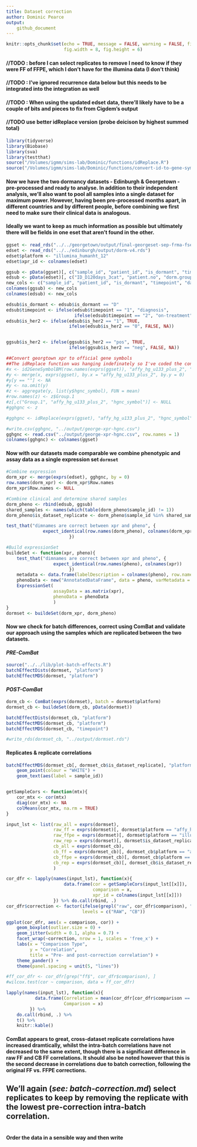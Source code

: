 ```yaml
---
title: Dataset correction
author: Dominic Pearce
output:
    github_document
---
```


```r
knitr::opts_chunk$set(echo = TRUE, message = FALSE, warning = FALSE, fig.align = 'center',
                      fig.width = 8, fig.height = 6)
```

#### //TODO : before I can select replicates to remove I need to know if they were FF of FFPE, which I don't have for the illumina data (I don't think)

#### //TODO : I've ignored recurrence data below but this needs to be integrated into the integration as well

#### //TODO : When using the updated edset data, there'll likely have to be a couple of bits and pieces to fix from Cigdem's output

#### //TODO use better idReplace version (probe deicison by highest summed total)

```r
library(tidyverse)
library(Biobase)
library(sva)
library(testthat)
source("/Volumes/igmm/sims-lab/Dominic/functions/idReplace.R")
source("/Volumes/igmm/sims-lab/Dominic/functions/convert-id-to-gene-symbol-with-biomart.R")
```

#### Now we have the two dormancy datasets - Edinburgh & Georgetown - pre-processed and ready to analyse. In addition to their independent analysis, we'll also want to pool all samples into a single dataset for maximum power. **However**, having been pre-processed months apart, in different countries and by different people, before combining we first need to make sure their clinical data is analogous.

#### Ideally we want to keep as much information as possible but ultimately there will be fields in one eset that aren't found in the other.

```r
ggset <- read_rds("../../georgetown/output/final-georgeset-sep-frma-fselect-loess-clin-cb.Rds")
edset <- read_rds("../../edinburgh/output/dorm-v4.rds")
edset$platform <- "illumina_humanht_12"
edset$xpr_id <- colnames(edset)

ggsub <- pData(ggset)[, c("sample_id", "patient_id", "is_dormant", "timepoint", "days_treated", "biopsy", "Age", "T", "N", "M", "ER", "Overall.HER2", "platform", "xpr_id")]
edsub <- pData(edset)[, c("ID_D120days_3cat", "patient.no", "dorm.group_v4", "time.point_3cat", "days_newinfo", "biopsy.no", "age", "T", "N", "M", "ER", "HER_myfinaldecision", "platform", "xpr_id")]
new_cols <- c("sample_id", "patient_id", "is_dormant", "timepoint", "days_treated", "biopsy_no", "age", "T", "N", "M", "ER_allred", "is_her2", "platform", "xpr_id")
colnames(ggsub) <- new_cols
colnames(edsub) <- new_cols

edsub$is_dormant <- edsub$is_dormant == "D"
edsub$timepoint <- ifelse(edsub$timepoint == "1", "diagnosis", 
                          ifelse(edsub$timepoint == "2", "on-treatment", "long-term"))
edsub$is_her2 <- ifelse(edsub$is_her2 == "1", TRUE, 
                        ifelse(edsub$is_her2 == "0", FALSE, NA))


ggsub$is_her2 <- ifelse(ggsub$is_her2 == "pos", TRUE, 
                        ifelse(ggsub$is_her2 == "neg", FALSE, NA))
```



```r
##Convert georgtown xpr to official gene symbols
##The idReplace function was hanging indefinately so I've coded the conversion explicitly here
#x <- id2GeneSymbolBM(row.names(exprs(ggset)), "affy_hg_u133_plus_2", "hgnc_symbol")
#y <- merge(x, exprs(ggset), by.x = "affy_hg_u133_plus_2", by.y = 0)
#y[y == ""] <- NA
#y <- na.omit(y)
#z <- aggregate(y, list(y$hgnc_symbol), FUN = mean)
#row.names(z) <- z$Group.1
#z[,c("Group.1", "affy_hg_u133_plus_2", "hgnc_symbol")] <- NULL
#gghgnc <- z

#gghgnc <- idReplace(exprs(ggset), "affy_hg_u133_plus_2", "hgnc_symbol")
```
```r
#write.csv(gghgnc, "../output/george-xpr-hgnc.csv")
gghgnc <- read.csv("../output/george-xpr-hgnc.csv", row.names = 1)
colnames(gghgnc) <- colnames(ggset)
```

#### Now with our datasets made comparable we combine phenotypic and assay data as a single expression set `dormset`

```r
#Combine expression
dorm_xpr <- merge(exprs(edset), gghgnc, by = 0)
row.names(dorm_xpr) <- dorm_xpr$Row.names
dorm_xpr$Row.names <- NULL

#Combine clinical and determine shared samples
dorm_pheno <- rbind(edsub, ggsub)
shared_samples <- names(which(table(dorm_pheno$sample_id) != 1))
dorm_pheno$is_dataset_replicate <- dorm_pheno$sample_id %in% shared_samples

test_that("dimnames are correct between xpr and pheno", {
              expect_identical(row.names(dorm_pheno), colnames(dorm_xpr))
                        })

#Build expressionSet
buildeSet <- function(xpr, pheno){
    test_that("dimnames are correct between xpr and pheno", {
                  expect_identical(row.names(pheno), colnames(xpr))
                        })
    metadata <- data.frame(labelDescription = colnames(pheno), row.names = colnames(pheno))
    phenoData <- new("AnnotatedDataFrame", data = pheno, varMetadata = metadata)
    ExpressionSet(
                  assayData = as.matrix(xpr),
                  phenoData = phenoData
                  )
}
dormset <- buildeSet(dorm_xpr, dorm_pheno)

```

#### Now we check for batch differences, correct using ComBat and validate our approach using the samples which are replicated between the two datasets.

#### *PRE-ComBat*

```r
source("../../lib/plot-batch-effects.R")
batchEffectDists(dormset, "platform")
batchEffectMDS(dormset, "platform")
```

#### *POST-ComBat*

```r
dorm_cb <- ComBat(exprs(dormset), batch = dormset$platform)
dormset_cb <- buildeSet(dorm_cb, pData(dormset))

batchEffectDists(dormset_cb, "platform")
batchEffectMDS(dormset_cb, "platform")
batchEffectMDS(dormset_cb, "timepoint")
```

```r
#write_rds(dormset_cb, "../output/dormset.rds")
```

#### Replicates & replicate correlations

```r
batchEffectMDS(dormset_cb[, dormset_cb$is_dataset_replicate], "platform") + 
    geom_point(colour = "WHITE") + 
    geom_text(aes(label = sample_id))


getSampleCors <- function(mtx){
    cor_mtx <- cor(mtx)
    diag(cor_mtx) <- NA
    colMeans(cor_mtx, na.rm = TRUE)
}

input_lst <- list(raw_all = exprs(dormset), 
                  raw_ff = exprs(dormset)[, dormset$platform == "affy_hg_u133_plus_2"],
                  raw_ffpe = exprs(dormset)[, dormset$platform == "illumina_humanht_12"],
                  raw_rep = exprs(dormset)[, dormset$is_dataset_replicate],
                  cb_all = exprs(dormset_cb), 
                  cb_ff = exprs(dormset_cb)[, dormset_cb$platform == "affy_hg_u133_plus_2"],
                  cb_ffpe = exprs(dormset_cb)[, dormset_cb$platform == "illumina_humanht_12"],
                  cb_rep = exprs(dormset_cb)[, dormset_cb$is_dataset_replicate]
                  )

cor_dfr <- lapply(names(input_lst), function(x){
                      data.frame(cor = getSampleCors(input_lst[[x]]), 
                                 comparison = x, 
                                 xpr_id = colnames(input_lst[[x]]))
                  }) %>% do.call(rbind, .)
cor_dfr$correction <- factor(ifelse(grepl("raw", cor_dfr$comparison), "RAW", "CB"), 
                             levels = c("RAW", "CB"))

ggplot(cor_dfr, aes(x = comparison, cor)) + 
    geom_boxplot(outlier.size = 0) + 
    geom_jitter(width = 0.1, alpha = 0.7) +
    facet_wrap(~correction, nrow = 1, scales = 'free_x') + 
    labs(x = "Comparison Type", 
         y = "Correlation", 
         title = "Pre- and post-correction correlation") +
    theme_pander() +
    theme(panel.spacing = unit(5, "lines"))

#ff_cor_dfr <- cor_dfr[grep("ff$", cor_dfr$comparison), ]
#wilcox.test(cor ~ comparison, data = ff_cor_dfr)
```

```r
lapply(names(input_lst), function(x){
           data.frame(Correlation = mean(cor_dfr[cor_dfr$comparison == x,]$cor), 
                      Comparison = x) 
         }) %>% 
    do.call(rbind, .) %>%
    t() %>% 
    knitr::kable()
```

#### ComBat appears to great, cross-dataset replicate correlations have increased dramtically, whilst the intra-batch correlations have not decreased to the same extent, though there is a significant difference in raw FF and CB FF correlations. It should also be noted however that this is the second decrease in correlations due to batch correction, following the original FF vs. FFPE corrections.

## We'll again (*see: batch-correction.md*) select replicates to keep by removing the replicate with the lowest pre-correction intra-batch correlation.


```r

```

#### Order the data in a sensible way and then write

```r

```
